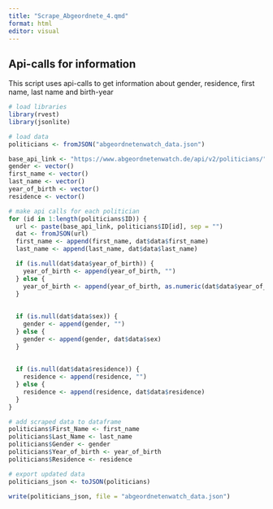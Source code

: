 ```yaml
---
title: "Scrape_Abgeordnete_4.qmd"
format: html
editor: visual
---
```


## Api-calls for information

This script uses api-calls to get information about gender, residence, first name, last name and birth-year

```r
# load libraries
library(rvest)
library(jsonlite)

# load data
politicians <- fromJSON("abgeordnetenwatch_data.json")
```

```r
base_api_link <- "https://www.abgeordnetenwatch.de/api/v2/politicians/"
gender <- vector()
first_name <- vector()
last_name <- vector()
year_of_birth <- vector()
residence <- vector()

# make api calls for each politician
for (id in 1:length(politicians$ID)) {
  url <- paste(base_api_link, politicians$ID[id], sep = "")
  dat <- fromJSON(url)
  first_name <- append(first_name, dat$data$first_name)
  last_name <- append(last_name, dat$data$last_name)

  if (is.null(dat$data$year_of_birth)) {
    year_of_birth <- append(year_of_birth, "")
  } else {
    year_of_birth <- append(year_of_birth, as.numeric(dat$data$year_of_birth))
  }
  
  
  if (is.null(dat$data$sex)) {
    gender <- append(gender, "")
  } else {
    gender <- append(gender, dat$data$sex)
  }
  
  
  if (is.null(dat$data$residence)) {
    residence <- append(residence, "")
  } else {
    residence <- append(residence, dat$data$residence)
  }
}
```

```r
# add scraped data to dataframe
politicians$First_Name <- first_name
politicians$Last_Name <- last_name
politicians$Gender <- gender
politicians$Year_of_birth <- year_of_birth
politicians$Residence <- residence
```

```r
# export updated data
politicians_json <- toJSON(politicians)

write(politicians_json, file = "abgeordnetenwatch_data.json")
```
